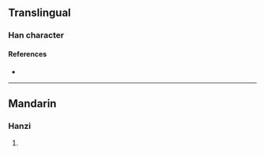 {{character info/new}}
==Translingual==

===Han character===
{{Han char|rn=86|rad=火|as=18|sn=22|four=95036|canj=FLII|ids=⿰火蟲}}

====References====
* {{Han ref|kx=0687.340|dkj=19615|dj=1099.190|hdz=32249.080|uh=721E|ud=29214|bh=F6EC|bd=63212}}

----

==Mandarin==

===Hanzi===
{{cmn-hanzi|pin=[[chóng]] ([[chong2]]), [[tóng]] ([[tong2]])|wg=ch'ung<sup>2</sup>, t'ung<sup>2</sup>}}

# {{rfdef|cmn|sort=火18}}